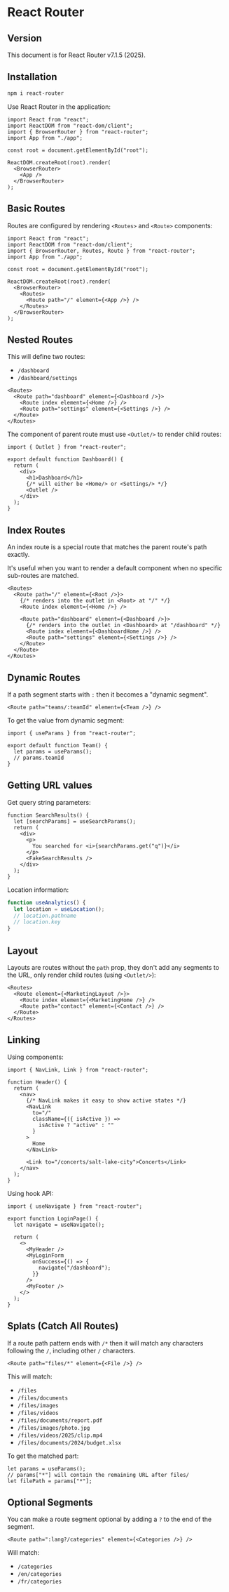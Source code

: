 # React Router

## Version

This document is for React Router v7.1.5 (2025).


## Installation

```sh npm2yarn
npm i react-router
```

Use React Router in the application:
```tsx showLineNumbers
import React from "react";
import ReactDOM from "react-dom/client";
import { BrowserRouter } from "react-router";
import App from "./app";

const root = document.getElementById("root");

ReactDOM.createRoot(root).render(
  <BrowserRouter>
    <App />
  </BrowserRouter>
);
```


## Basic Routes

Routes are configured by rendering `<Routes>` and `<Route>` components:

```tsx {10, 11, 12}
import React from "react";
import ReactDOM from "react-dom/client";
import { BrowserRouter, Routes, Route } from "react-router";
import App from "./app";

const root = document.getElementById("root");

ReactDOM.createRoot(root).render(
  <BrowserRouter>
    <Routes>
      <Route path="/" element={<App />} />
    </Routes>
  </BrowserRouter>
);
```


## Nested Routes

This will define two routes:
- `/dashboard`
- `/dashboard/settings`

```tsx {2, 4}
<Routes>
  <Route path="dashboard" element={<Dashboard />}>
    <Route index element={<Home />} />
    <Route path="settings" element={<Settings />} />
  </Route>
</Routes>
```

The component of parent route must use `<Outlet/>` to render child routes:

```tsx {8}
import { Outlet } from "react-router";

export default function Dashboard() {
  return (
    <div>
      <h1>Dashboard</h1>
      {/* will either be <Home/> or <Settings/> */}
      <Outlet />
    </div>
  );
}
```


## Index Routes

An index route is a special route that matches the parent route's path exactly.

It's useful when you want to render a default component when no specific sub-routes are matched.

```tsx {4, 8}
<Routes>
  <Route path="/" element={<Root />}>
    {/* renders into the outlet in <Root> at "/" */}
    <Route index element={<Home />} />

    <Route path="dashboard" element={<Dashboard />}>
      {/* renders into the outlet in <Dashboard> at "/dashboard" */}
      <Route index element={<DashboardHome />} />
      <Route path="settings" element={<Settings />} />
    </Route>
  </Route>
</Routes>
```


## Dynamic Routes

If a path segment starts with `:` then it becomes a "dynamic segment".

```tsx
<Route path="teams/:teamId" element={<Team />} />
```

To get the value from dynamic segment:

```tsx filename="Team.tsx"
import { useParams } from "react-router";

export default function Team() {
  let params = useParams();
  // params.teamId
}
```


## Getting URL values

Get query string parameters:
```tsx
function SearchResults() {
  let [searchParams] = useSearchParams();
  return (
    <div>
      <p>
        You searched for <i>{searchParams.get("q")}</i>
      </p>
      <FakeSearchResults />
    </div>
  );
}
```

Location information:
```ts
function useAnalytics() {
  let location = useLocation();
  // location.pathname
  // location.key
}
```


## Layout

Layouts are routes without the `path` prop, they don't add any segments to the URL, only render child routes (using `<Outlet/>`):

```tsx {2}
<Routes>
  <Route element={<MarketingLayout />}>
    <Route index element={<MarketingHome />} />
    <Route path="contact" element={<Contact />} />
  </Route>
</Routes>
```


## Linking

Using components:
```tsx
import { NavLink, Link } from "react-router";

function Header() {
  return (
    <nav>
      {/* NavLink makes it easy to show active states */}
      <NavLink
        to="/"
        className={({ isActive }) =>
          isActive ? "active" : ""
        }
      >
        Home
      </NavLink>

      <Link to="/concerts/salt-lake-city">Concerts</Link>
    </nav>
  );
}
```


Using hook API:
```tsx
import { useNavigate } from "react-router";

export function LoginPage() {
  let navigate = useNavigate();

  return (
    <>
      <MyHeader />
      <MyLoginForm
        onSuccess={() => {
          navigate("/dashboard");
        }}
      />
      <MyFooter />
    </>
  );
}
```


## Splats (Catch All Routes)

If a route path pattern ends with `/*` then it will match any characters following the `/`, including other `/` characters.

```tsx
<Route path="files/*" element={<File />} />
```

This will match:
- `/files`
- `/files/documents`
- `/files/images`
- `/files/videos`
- `/files/documents/report.pdf`
- `/files/images/photo.jpg`
- `/files/videos/2025/clip.mp4`
- `/files/documents/2024/budget.xlsx`

To get the matched part:
```tsx
let params = useParams();
// params["*"] will contain the remaining URL after files/
let filePath = params["*"];
```


## Optional Segments

You can make a route segment optional by adding a `?` to the end of the segment.

```tsx
<Route path=":lang?/categories" element={<Categories />} />
```

Will match:
- `/categories`
- `/en/categories`
- `/fr/categories`
